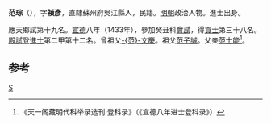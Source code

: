 '''范琮'''（{{bd|1401年||？}}），字'''禎彥'''，直隸蘇州府吳江縣人，民籍。[[明朝|明朝]]政治人物。進士出身。

應天鄉試第十九名。[[宣德|宣德]]八年（1433年），參加癸丑科[[會試|會試]]，得[[貢士|貢士]]第三十八名。[[殿試|殿試]]登[[進士|進士]]第二甲第十二名。曾祖父[[范文慶|-{范}-文慶]]。祖父[[范子誠|范子誠]]。父亲[[范士能|范士能]]<ref>《天一阁藏明代科举录选刊·登科录》（《宣德八年进士登科录》）</ref>。

==参考==
{{reflist}}
{{明朝人物小作品}}
{{宣德八年癸丑科殿試金榜}}
{{DEFAULTSORT:Fan范}}
[[Category:范姓|S]]
